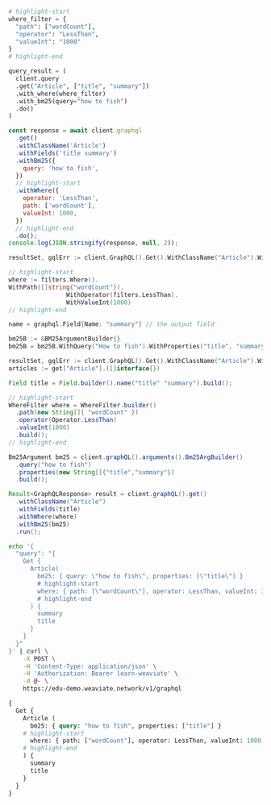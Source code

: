 

<Tabs groupId="languages">
<TabItem value="py" label="Python Client v4">
  <FilteredTextBlock
    text={PyCode}
    startMarker="START GraphQLBM25WithFilter"
    endMarker="END GraphQLBM25WithFilter"
    language="py"
  />
</TabItem>
<TabItem value="py3" label="Python Client v3">

```python
# highlight-start
where_filter = {
  "path": ["wordCount"],
  "operator": "LessThan",
  "valueInt": "1000"
}
# highlight-end

query_result = (
  client.query
  .get("Article", ["title", "summary"])
  .with_where(where_filter)
  .with_bm25(query="how to fish")
  .do()
)
```

</TabItem>
<TabItem value="js" label="JavaScript/TypeScript">

```js
const response = await client.graphql
  .get()
  .withClassName('Article')
  .withFields('title summary')
  .withBm25({
    query: 'how to fish',
  })
  // highlight-start
  .withWhere({
    operator: 'LessThan',
    path: ['wordCount'],
    valueInt: 1000,
  })
  // highlight-end
  .do();
console.log(JSON.stringify(response, null, 2));
```

</TabItem>
<TabItem value="go" label="Go">

```go
resultSet, gqlErr := client.GraphQL().Get().WithClassName("Article").WithHybrid(hybrid).WithWhere(where).WithFields(name).Do(context.Background())

// highlight-start
where := filters.Where().
WithPath([]string{"wordCount"}).
				WithOperator(filters.LessThan).
				WithValueInt(1000)
// highlight-end

name = graphql.Field{Name: "summary"} // the output field

bm25B := &BM25ArgumentBuilder{}
bm25B = bm25B.WithQuery("How to fish").WithProperties("title", "summary")

resultSet, gqlErr := client.GraphQL().Get().WithClassName("Article").WithBM25(bm25B).WithWhere(where).WithFields(name).Do(context.Background())
articles := get["Article"].([]interface{})
```

</TabItem>
<TabItem value="java" label="Java">

```java
Field title = Field.builder().name("title" "summary").build();

// highlight-start
WhereFilter where = WhereFilter.builder()
  .path(new String[]{ "wordCount" })
  .operator(Operator.LessThan)
  .valueInt(1000)
  .build();
// highlight-end

Bm25Argument bm25 = client.graphQL().arguments().Bm25ArgBuilder()
  .query("how to fish")
  .properties(new String[]{"title","summary"})
  .build();

Result<GraphQLResponse> result = client.graphQL().get()
  .withClassName("Article")
  .withFields(title)
  .withWhere(where)
  .withBm25(bm25)
  .run();
```

</TabItem>
<TabItem value="curl" label="Curl">

```bash
echo '{
  "query": "{
    Get {
      Article(
        bm25: { query: \"how to fish\", properties: [\"title\"] }
        # highlight-start
        where: { path: [\"wordCount\"], operator: LessThan, valueInt: 1000 }
        # highlight-end
      ) {
        summary
        title
      }
    }
  }"
}' | curl \
    -X POST \
    -H 'Content-Type: application/json' \
    -H 'Authorization: Bearer learn-weaviate' \
    -d @- \
    https://edu-demo.weaviate.network/v1/graphql
```

</TabItem>
<TabItem value="graphql" label="GraphQL">

```graphql
{
  Get {
    Article (
      bm25: { query: "how to fish", properties: ["title"] }
    # highlight-start
      where: { path: ["wordCount"], operator: LessThan, valueInt: 1000 }
    # highlight-end
    ) {
      summary
      title
    }
  }
}
```

</TabItem>
</Tabs>
